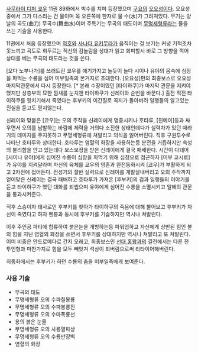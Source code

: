 [[사무라이 디퍼 쿄우]] 11권 89화에서 박수를 치며 등장했으며 [[구요]]의 [[오요성]]이다. 오요성 중에서 그가 다스리는 건 물이며 목 오른쪽에 한자로 물 수(水)가 그려져있다. 무기는 양날의 곡도(曲刀) 무곡수(舞曲水)이며 주특기는 무곡의 태도이며 [[무명세형류]]라는 물을 쓰는 기술을 사용한다.

11권에서 처음 등장했으며 [[적호]]와 [[사나다 유키무라]]가 움직이는 걸 보기는 커녕 기척조차 못느끼고 곡도로 휘두르는 직선의 검놀림을 상대가 읽고 회피할시 바로 그 방향을 꺽어 상대를 베는 무곡의 태도라는 것을 쓴다.

[오다 노부나가]를 쓰러트린 쿄우를 애기가지고 놀듯이 놀다 시이나 유야의 몸속에 심장을 파먹는 수룡을 심어 미부일족의 본거지로 초대한다. [오요성]편의 최종보스로 오요성 마지막관문에서 다시 등장한다. [* 본래 수장이였던 [타이하쿠]가 마지막 관문을 지켜야했지만 상층부의 묘한 낌새를 눈치챈 타이하쿠가 신레이와 순번을 바꾼다.] 출전 직전 타이하쿠를 뒷치기해서 죽였다는 후부키의 이간질로 꼭지가 돌아버려 일행들의 알고있는 진실을 듣고도 믿지않는다.

신레이와 맞붙은 [쿄우]는 오의 주작을 신레이에게 명중시키나 호타루, [친메이]등과 싸우면서 오의를 남발하는 바람에 체력을 거의다 소진한 상태인데다가 실력차가 있던 때라 거의 데미지를 주지못하고 무명세형류에 쳐발리고 의식을 잃어버린다. 직후 구원투수로 나타난 호타루와 상대한다. 호타루는 염혈의 화장을 사용하는등 분전을 거듭하지만 속성의 불리함을 안고 있는데다 보스보정을 받은 신레이에게 결국 패배한다. 시간이 다돼어 [시이나 유야]에게 심어진 수룡이 심장을 파먹기 위해 심장으로 접근하자 [미부 쿄시로]가 유야를 지켜달라며 자신의 육체를 쿄우의 영혼과 완전동화시켜 [쿄우]가 부활하게 되고 2차전에 접어든다. 전성기의 절반 실력으로 신레이를 개발살내버리고 오의 주작까지 얻어맞은 신레이는 결국 패배하고 호타루가 가져온 [후부키]의 검과 일행들의 이야기를 듣고 타이하쿠가 했던 대화를 되씹으며 유야에게 심어진 수룡을 소멸시키고 일해의 관문을 통과시켜준다.

직후 스승이자 태사로인 후부키를 찾아가 타이하쿠의 죽음에 대해 불어보고 후부키가 자신이 죽였다고 하자 멘붕과 동시에 후부키를 기습하지만 역시나 쳐발린다.

이후 주인공 파티에 합류하여 붉은눈을 개방하는등 파워업하고 자신에게 상반된 힘인 불의 힘을 지닌 염혈의 화장을 쓰면서 후부키를 상대하지만 역시나 쳐발리고 또 쳐발린다. 이미 비중은 안드로메다로 간지 오래고, 최종보스인 [[선대 홍왕]]과의 결전에서는 다른 전투인형과 마찬가지로 힘을 모두 빼앗겨 석상이 되버림으로써 리타이어해버린다.

최종화에서는 후부키가 하던 수룡의 춤을 미부일족에게 보여준다.

=== 사용 기술 ===
* 무곡의 태도
* 무명세형류 오의 수파칠봉룡
* 무명세형류 오의 수파봉룡진
* 무명세형류 오의 수마폭룡선
* 용의 붉은 눈물
* 무명세형류 오의 사룡열파상
* 무명세형류 오의 수룡만장벽
* 염혈의 화장
